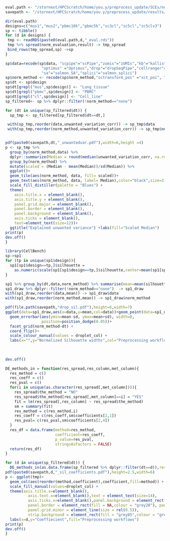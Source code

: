 
```r
eval.path <- "/stornext/HPCScratch/home/you.y/preprocess_update/SCEs/norm/eval/"
savepath <- "/stornext/HPCScratch/home/you.y/preprocess_update/results/droplet-based/normalization/"
```

```r
dir(eval.path)
designs=c("mus1","mus2","pbmc10k","pbmc5k","sc3cl","sc5cl","sc5clv3")
sp <- tibble()
for (d in designs) {
 tmp <- readRDS(paste0(eval.path,d,"_eval.rds"))
 tmp %>% spread(norm_evaluation,result) -> tmp_spread
 bind_rows(tmp_spread,sp) ->sp
}
```




```r
sp$data=recode(sp$data, "scpipe"="scPipe","zumis"="zUMIs","kb"="kallisto bustools",
                "optimus" ="Optimus","drop"="dropSeqPipe","cellranger"="Cell Ranger",
                "sa"="salmon_SA","splici"="salmon_splici")
sp$norm_method <- recode(sp$norm_method,"sctransform_poi" ="sct_poi", "sctransform"="sct")
sp$dt <- sp$design
sp$dt[grepl("mus",sp$design)] <- "Lung_tissue"
sp$dt[grepl("pbmc",sp$design)] <- "PBMC"
sp$dt[grepl("cl",sp$design)] <- "Cell_line"
sp_filtered<- sp %>% dplyr::filter(!norm_method=="none")
```

```r
for (dt in unique(sp_filtered$dt)) {
  sp_tmp <- sp_filtered[sp_filtered$dt==dt,]

 with(sp_tmp,reorder(data,unwanted_variation_corr)) -> sp_tmp$data
 with(sp_tmp,reorder(norm_method,unwanted_variation_corr)) -> sp_tmp$norm_method


pdf(paste0(savepath,dt,"_unwantedvar.pdf"),width=6,height =4)
p <- sp_tmp %>%
  group_by(norm_method,data) %>%
  dplyr::summarize(Median = round(median(unwanted_variation_corr, na.rm=TRUE),digits=1)) %>% ungroup() %>% 
  group_by(norm_method) %>% 
  mutate(scaled = (Median - mean(Median))/sd(Median)) %>% 
  ggplot()+
  geom_tile(aes(norm_method, data, fill= scaled))+
  geom_text(aes(norm_method, data, label= Median),color="black",size=3)+ 
  scale_fill_distiller(palette = "Blues") +
  theme(
    axis.title.x = element_blank(),
    axis.title.y = element_blank(),
    panel.grid.major = element_blank(),
    panel.border = element_blank(),
    panel.background = element_blank(),
    axis.ticks = element_blank(),
    text=element_text(size=12))+
  ggtitle("Explained unwanted variance") +labs(fill="Scaled Median")
print(p)
dev.off()
}

```





```r
library(CellBench)
sp->sp1
for (tp in unique(sp1$design)){
  sp1[sp1$design==tp,]$silhouette = 
    as.numeric(scale(sp1[sp1$design==tp,]$silhouette,center=mean(sp1[sp1$design==tp & sp1$norm_method=="none",]$silhouette)))
}

sp1 %>% group_by(dt,data,norm_method) %>% summarise(mean=mean(silhouette),sd=sd(silhouette)) -> sp1_draw
sp1_draw %>% dplyr::filter(!norm_method=="none")  -> sp1_draw
with(sp1_draw,reorder(data,mean)) -> sp1_draw$data
with(sp1_draw,reorder(norm_method,mean)) -> sp1_draw$norm_method
```

```r
pdf(file.path(savepath,"drop_sil.pdf"),height=6,width=7)
ggplot(data=sp1_draw,aes(x=data,y=mean,col=data))+geom_point(data=sp1_draw,aes(x=data,y=mean,col=data),size=2)+theme_bw()+
  geom_errorbar(aes(ymin=mean-sd, ymax=mean+sd), width=0,
                position=position_dodge(0.05))+
  facet_grid(norm_method~dt) + 
  coord_flip()+
  scale_colour_manual(values = droplet_col) +
  labs(x="",y="Normalized Silhouette widths",col="Preprocessing workflows")+ theme(text=element_text(size=12),
                                                                                    axis.title.y=element_blank(),
                                                                                          axis.text.y=element_blank(),
                                                                                          axis.ticks.y=element_blank())
dev.off()          
```



```r
DE_methods_in = function(res_spread,res_column,met_column){
  res_method = c()
  res_coeff = c()
  res_pval = c()
  for(i in unique(as.character(res_spread[,met_column]))){
    res_spread$the_method = "NO"
    res_spread$the_method[res_spread[,met_column]==i] = "YES"
    fit = lm(res_spread[,res_column] ~ res_spread$the_method)
    sm = summary(fit)
    res_method = c(res_method,i)
    res_coeff = c(res_coeff,sm$coefficients[2,1])
    res_pval= c(res_pval,sm$coefficients[2,4])
  }
  res_df = data.frame(method=res_method,
                      coefficient=res_coeff,
                      p_value=res_pval,
                      stringsAsFactors = FALSE)
  return(res_df)
}
```




```r
for (d in unique(sp_filtered$dt)) {
  DE_methods_in(as.data.frame(sp_filtered %>% dplyr::filter(dt==d)),res_column="silhouette",met_column="data") ->tmp
pdf(paste0(savepath,d,"_sil_coefficients.pdf"),height=2.5,width=6)
p <- ggplot(tmp)+
  geom_col(aes(reorder(method,coefficient),coefficient,fill=method)) +
  scale_fill_manual(values=droplet_col) +
  theme(axis.title.x=element_blank(),
          axis.text.x=element_blank(),text = element_text(size=14),
          axis.ticks.x=element_blank(),panel.background = element_rect(fill = "white", colour = NA), 
          panel.border = element_rect(fill = NA,colour = "grey20"), panel.grid = element_line(colour = "grey92"), 
          panel.grid.minor = element_line(size = rel(0.5)), 
          strip.background = element_rect(fill = "grey85",colour = "grey20")) +
  labs(x=d,y="Coeffiecient",fill="Preprocessing workflows")
print(p)
dev.off()
}

```

